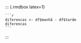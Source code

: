 
   ::: {.rmdbox latex=1}
   
    ```r
    diferencas <- df$manhã - df$tarde
    diferencas
    ```

   :::
